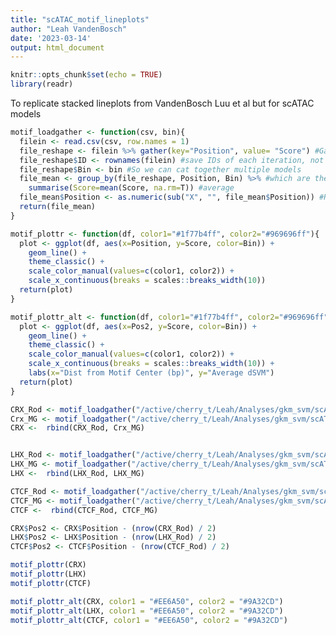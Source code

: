 ```yaml
---
title: "scATAC_motif_lineplots"
author: "Leah VandenBosch"
date: '2023-03-14'
output: html_document
---
```


```r
knitr::opts_chunk$set(echo = TRUE)
library(readr)
```

To replicate stacked lineplots from VandenBosch Luu et al  but for scATAC models

```r
motif_loadgather <- function(csv, bin){
  filein <- read.csv(csv, row.names = 1)
  file_reshape <- filein %>% gather(key="Position", value= "Score") #Gather doc into ggplot friendly format
  file_reshape$ID <- rownames(filein) #save IDs of each iteration, not necessary since we end up averaging
  file_reshape$Bin <- bin #So we can cat together multiple models
  file_mean <- group_by(file_reshape, Position, Bin) %>% #which are the columns we are averaging by
    summarise(Score=mean(Score, na.rm=T)) #average
  file_mean$Position <- as.numeric(sub("X", "", file_mean$Position)) #Reformat position from X# to numeric
  return(file_mean)
}
```

```r
motif_plottr <- function(df, color1="#1f77b4ff", color2="#969696ff"){
  plot <- ggplot(df, aes(x=Position, y=Score, color=Bin)) +
    geom_line() +
    theme_classic() +
    scale_color_manual(values=c(color1, color2)) +
    scale_x_continuous(breaks = scales::breaks_width(10))
  return(plot)
}

```

```r
motif_plottr_alt <- function(df, color1="#1f77b4ff", color2="#969696ff"){
  plot <- ggplot(df, aes(x=Pos2, y=Score, color=Bin)) +
    geom_line() +
    theme_classic() +
    scale_color_manual(values=c(color1, color2)) +
    scale_x_continuous(breaks = scales::breaks_width(10)) +
    labs(x="Dist from Motif Center (bp)", y="Average dSVM")
  return(plot)
}

```


```r
CRX_Rod <- motif_loadgather("/active/cherry_t/Leah/Analyses/gkm_svm/scATAC/motif_lineplots/data_tables/all_scores/ext25/dsvm.Rods.all_scores.CRX.ext25.csv", "Rod")
Crx_MG <- motif_loadgather("/active/cherry_t/Leah/Analyses/gkm_svm/scATAC/motif_lineplots/data_tables/all_scores/ext25/dsvm.MG.all_scores.CRX.ext25.csv", "MG")
CRX <-  rbind(CRX_Rod, Crx_MG)


LHX_Rod <- motif_loadgather("/active/cherry_t/Leah/Analyses/gkm_svm/scATAC/motif_lineplots/data_tables/all_scores/ext25/dsvm.Rods.all_scores.LHX2.ext25.csv", "Rod")
LHX_MG <- motif_loadgather("/active/cherry_t/Leah/Analyses/gkm_svm/scATAC/motif_lineplots/data_tables/all_scores/ext25/dsvm.MG.all_scores.LHX2.ext25.csv", "MG")
LHX <-  rbind(LHX_Rod, LHX_MG)

CTCF_Rod <- motif_loadgather("/active/cherry_t/Leah/Analyses/gkm_svm/scATAC/motif_lineplots/data_tables/all_scores/ext25/dsvm.Rods.all_scores.CTCF.ext25.csv", "Rod")
CTCF_MG <- motif_loadgather("/active/cherry_t/Leah/Analyses/gkm_svm/scATAC/motif_lineplots/data_tables/all_scores/ext25/dsvm.MG.all_scores.CTCF.ext25.csv", "MG")
CTCF <-  rbind(CTCF_Rod, CTCF_MG)

```

```r
CRX$Pos2 <- CRX$Position - (nrow(CRX_Rod) / 2)
LHX$Pos2 <- LHX$Position - (nrow(LHX_Rod) / 2)
CTCF$Pos2 <- CTCF$Position - (nrow(CTCF_Rod) / 2)
```


```r
motif_plottr(CRX)
motif_plottr(LHX)
motif_plottr(CTCF)
```

```r
motif_plottr_alt(CRX, color1 = "#EE6A50", color2 = "#9A32CD")
motif_plottr_alt(LHX, color1 = "#EE6A50", color2 = "#9A32CD")
motif_plottr_alt(CTCF, color1 = "#EE6A50", color2 = "#9A32CD")
```
